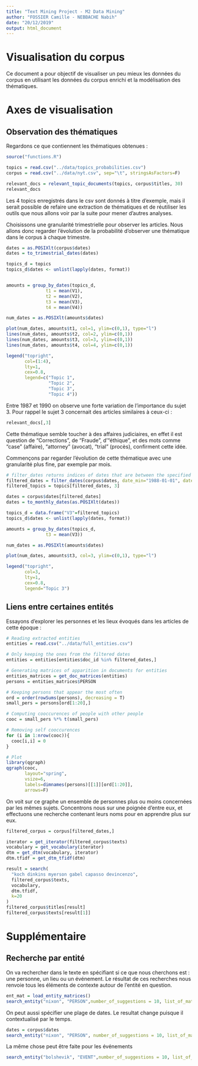 ```yaml
---
title: "Text Mining Project - M2 Data Mining"
author: "FOSSIER Camille - NEBBACHE Nabih"
date: "20/12/2019"
output: html_document
---
```


# Visualisation du corpus

Ce document a pour objectif de visualiser un peu mieux les données du corpus en
utilisant les données du corpus enrichi et la modélisation des thématiques.

# Axes de visualisation

## Observation des thématiques

Regardons ce que contiennent les thématiques obtenues :

```r
source("functions.R")

topics = read.csv("../data/topics_probabilities.csv")
corpus = read.csv("../data/nyt.csv", sep="\t", stringsAsFactors=F)

relevant_docs = relevant_topic_documents(topics, corpus$titles, 30)
relevant_docs
```

Les 4 topics enregistrés dans le csv sont donnés à titre d'exemple, mais il serait possible de refaire une extraction de thématiques
et de réutiliser les outils que nous allons voir par la suite pour mener d'autres analyses.

Choisissons une granularité trimestrielle pour observer les articles. Nous allons donc regarder l'évolution de la
probabilité d'observer une thématique dans le corpus à chaque trimestre. 

```r
dates = as.POSIXlt(corpus$dates)
dates = to_trimestrial_dates(dates)

topics_d = topics
topics_d$dates <- unlist(lapply(dates, format))


amounts = group_by_dates(topics_d,
               t1 = mean(V1),
               t2 = mean(V2),
               t3 = mean(V3),
               t4 = mean(V4))

num_dates = as.POSIXlt(amounts$dates)

plot(num_dates, amounts$t1, col=1, ylim=c(0,1), type="l")
lines(num_dates, amounts$t2, col=2, ylim=c(0,1))
lines(num_dates, amounts$t3, col=3, ylim=c(0,1))
lines(num_dates, amounts$t4, col=4, ylim=c(0,1))

legend("topright",
       col=(1:4),
       lty=1,
       cex=0.8,
       legend=c("Topic 1",
                "Topic 2",
                "Topic 3",
                "Topic 4"))

```

Entre 1987 et 1990 on observe une forte variation de l'importance du sujet 3. Pour rappel le sujet 3 concernait
des articles similaires à ceux-ci :

```r
relevant_docs[,3]
```

Cette thématique semble toucher à des affaires judiciaires, en effet il est question de "Corrections", de "Fraude", d'"éthique",
et des mots comme "case" (affaire), "attorney" (avocat), "trial" (procès), confirment cette idée.

Commençons par regarder l'évolution de cette thématique avec une granularité plus fine, par exemple par mois.

```r
# filter_dates returns indices of dates that are between the specified range
filtered_dates = filter_dates(corpus$dates, date_min="1988-01-01", date_max="1990-01-01")
filtered_topics = topics[filtered_dates, 3]

dates = corpus$dates[filtered_dates]
dates = to_monthly_dates(as.POSIXlt(dates))

topics_d = data.frame("V3"=filtered_topics)
topics_d$dates <- unlist(lapply(dates, format))

amounts = group_by_dates(topics_d,
               t3 = mean(V3))

num_dates = as.POSIXlt(amounts$dates)

plot(num_dates, amounts$t3, col=3, ylim=c(0,1), type="l")

legend("topright",
       col=3,
       lty=1,
       cex=0.8,
       legend="Topic 3")

```

## Liens entre certaines entités

Essayons d'explorer les personnes et les lieux évoqués dans les articles de cette époque :

```r
# Reading extracted entities
entities = read.csv("../data/full_entities.csv")

# Only keeping the ones from the filtered dates
entities = entities[entities$doc_id %in% filtered_dates,]

# Generating matrices of apparition in documents for entities
entities_matrices = get_doc_matrices(entities)
persons = entities_matrices$PERSON

# Keeping persons that appear the most often
ord = order(rowSums(persons), decreasing = T)
small_pers = persons[ord[1:20],]

# Computing cooccurences of people with other people
cooc = small_pers %*% t(small_pers)

# Removing self cooccurences
for (i in 1:nrow(cooc)){
  cooc[i,i] = 0
}

# Plot
library(qgraph)
qgraph(cooc,
       layout="spring",
       vsize=6,
       labels=dimnames(persons)[[1]][ord[1:20]],
       arrows=F)

```

On voit sur ce graphe un ensemble de personnes plus ou moins concernées par les mêmes sujets.
Concentrons nous sur une poignée d'entre eux, et effectuons une recherche contenant leurs noms pour en apprendre plus sur eux.

```r
filtered_corpus = corpus[filtered_dates,]

iterator = get_iterator(filtered_corpus$texts)
vocabulary = get_vocabulary(iterator)
dtm = get_dtm(vocabulary, iterator)
dtm.tfidf = get_dtm_tfidf(dtm)

result = search(
  "koch dinkins myerson gabel capasso devincenzo",
  filtered_corpus$texts,
  vocabulary,
  dtm.tfidf,
  k=20
)
filtered_corpus$titles[result]
filtered_corpus$texts[result[1]]
```

# Supplémentaire

## Recherche par entité

On va rechercher dans le texte en spécifiant si ce que nous cherchons est : une personne, un lieu ou un événement.
Le résultat de ces recherches nous renvoie tous les éléments de contexte autour de l'entité en question.

```r
ent_mat = load_entity_matrices()
search_entity("nixon", "PERSON",number_of_suggestions = 10, list_of_matrices = ent_mat)

```
On peut aussi spécifier une plage de dates. Le resultat change puisque il contextualisé par le temps.

```r
dates = corpus$dates
search_entity("nixon", "PERSON", number_of_suggestions = 10, list_of_matrices = ent_mat,list_of_dates = dates, date_min = "1991-01-01", date_max = "1999-01-01"  )
```

La même chose peut être faite pour les événements 
```r
search_entity("bolshevik", "EVENT",number_of_suggestions = 10, list_of_matrices = ent_mat)

```

